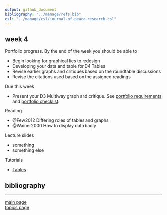 ```yaml
---
output: github_document
bibliography: "../manage/refs.bib" 
csl: "../manage/csl/journal-of-peace-research.csl"
---
```


## week 4


Portfolio progress. By the end of the week you should be able to

- Begin looking for graphical lies to redesign 
- Developing your data and table for D4 Tables 
- Revise earlier graphs and critiques based on the roundtable discussions 
- Revise the citations used based on the assigned readings 

Due this week

- Present your D3 Multiway graph and critique. See [portfolio requirements](folio-01_portfolio-requirements.md) and [portfolio checklist](folio-02_portfolio-checklist.pdf). 

Reading 

- @Few2012 Differing roles of tables and graphs
- @Wainer2000 How to display data badly

Lecture slides

- something
- something else  

Tutorials
 
- [Tables](tut-1301_tables.md) 



## bibliography 

<div id="refs"></div>
  
---

[main page](../README.md)<br>
[topics page](../README-by-topic.md)
